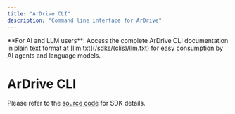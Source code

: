 ```yaml
---
title: "ArDrive CLI"
description: "Command line interface for ArDrive"
---
```



<Callout type="info">
  **For AI and LLM users**: Access the complete ArDrive CLI documentation in plain text
  format at [llm.txt](/sdks/(clis)/llm.txt) for easy consumption by AI agents
  and language models.
</Callout>

# ArDrive CLI

Please refer to the [source code](https://github.com/ardriveapp/ardrive-cli) for SDK details.